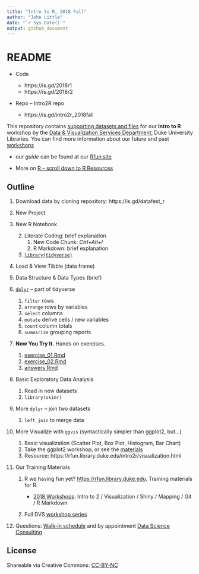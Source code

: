 ```yaml
---
title: "Intro to R, 2018 Fall"
author: "John Little"
date: "`r Sys.Date()`"
output: github_document
---
```

README
======

- Code

    - https://is.gd/2018r1
    - https://is.gd/2018r2
    
- Repo -- Intro2R repo 

    - https://is.gd/intro2r_2018fall

This repository contains [supporting datasets and files](https://rfun.library.duke.edu/intro2r/) for our **Intro to R** workshop by the [Data & Visualization Services Department](http://library.duke.edu/data), Duke University Libraries. You can find more information about our future and past [workshops](http://library.duke.edu/data/news)

-   our *guide* can be found at our [Rfun site](https://rfun.library.duke.edu/intro2r/)

- More on [R -- scroll down to R Resources](https://library.duke.edu/data/guides)

Outline
-------

1. Download data by cloning repository:  https://is.gd/datafest_r
1.  New Project
1.  New R Notebook

    2.  Literate Coding: brief explanation
        1.  New Code Chunk: *Ctrl+Alt+I*
        2.  R Markdown: brief explanation
    3.  [`library(tidyverse)`](https://tidyverse.org)

2.  Load & View Tibble (data frame)

3.  Data Structure & Data Types (brief)

4.  [`dplyr`](http://dplyr.tidyverse.org/) -- part of tidyverse

    1.  `filter` rows
    2.  `arrange` rows by variables
    3.  `select` columns
    4.  `mutate` derive cells / new variables
    5.  `count` column totals
    6.  `summarize` grouping reports

5.  **Now You Try It.** Hands on exercises.

    1.  [exercise\_01.Rmd](exercise_01.Rmd)
    2.  [exercise\_02.Rmd](exercise_02.Rmd)
    3.  [answers.Rmd](answers.Rmd)

5.  Basic Exploratory Data Analysis

    1. Read in new datasets
    1. `library(skimr)`

5.  More `dplyr` -- join two datasets

    1. `left_join` to merge data


7.  More Visualize with `ggvis` (syntactically simpler than ggplot2, but...)

    1. Basic visualization (Scatter Plot, Box Plot, Histogram, Bar Chart)
    1. Take the ggplot2 workshop, or see the [materials](https://github.com/data-and-visualization/ggplot2-S18)
    1. Resource:  https://rfun.library.duke.edu/intro2r/visualization.html



9.  Our Training Materials

    1.  R we having fun yet‽ <https://rfun.library.duke.edu>.  Training materials for R.
    
        - [2018 Workshops](http://rfun.library.duke.edu/2017/11/30/tidyverse-workshops-coming-in-january/):  Intro to 2 / Visualization / Shiny / Mapping / Git / R Markdown
        
    2.  Full DVS [workshop series](https://library.duke.edu/data/news/past-workshops)

10. Questions: [Walk-in schedule](https://library.duke.edu/data/about/schedule) and by appointment [Data Science Consulting](https://library.duke.edu/data/about)

License
-------

Shareable via Creative Commons: [CC-BY-NC](https://creativecommons.org/licenses/by-nc/4.0/)
